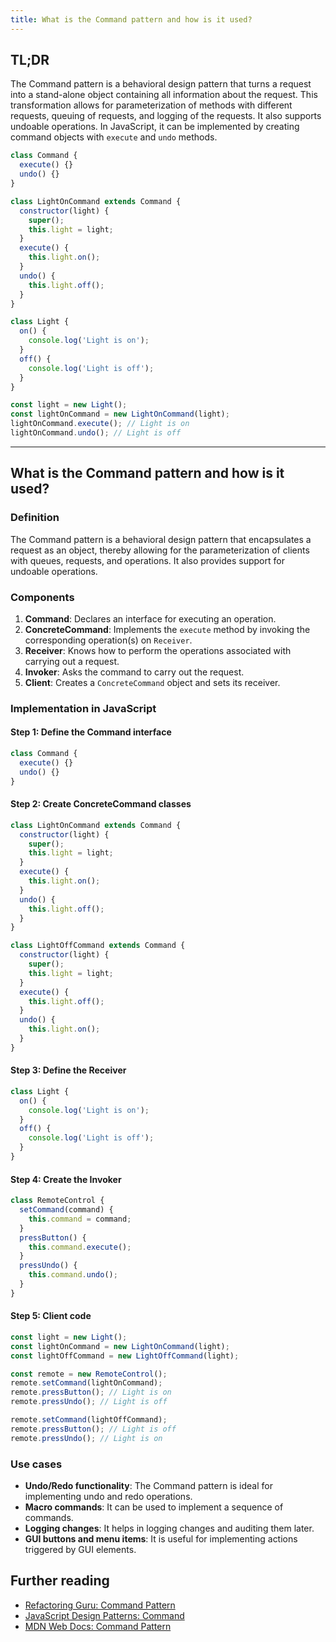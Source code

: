 ```yaml
---
title: What is the Command pattern and how is it used?
---
```


## TL;DR

The Command pattern is a behavioral design pattern that turns a request into a stand-alone object containing all information about the request. This transformation allows for parameterization of methods with different requests, queuing of requests, and logging of the requests. It also supports undoable operations. In JavaScript, it can be implemented by creating command objects with `execute` and `undo` methods.

```javascript
class Command {
  execute() {}
  undo() {}
}

class LightOnCommand extends Command {
  constructor(light) {
    super();
    this.light = light;
  }
  execute() {
    this.light.on();
  }
  undo() {
    this.light.off();
  }
}

class Light {
  on() {
    console.log('Light is on');
  }
  off() {
    console.log('Light is off');
  }
}

const light = new Light();
const lightOnCommand = new LightOnCommand(light);
lightOnCommand.execute(); // Light is on
lightOnCommand.undo(); // Light is off
```

---

## What is the Command pattern and how is it used?

### Definition

The Command pattern is a behavioral design pattern that encapsulates a request as an object, thereby allowing for the parameterization of clients with queues, requests, and operations. It also provides support for undoable operations.

### Components

1. **Command**: Declares an interface for executing an operation.
2. **ConcreteCommand**: Implements the `execute` method by invoking the corresponding operation(s) on `Receiver`.
3. **Receiver**: Knows how to perform the operations associated with carrying out a request.
4. **Invoker**: Asks the command to carry out the request.
5. **Client**: Creates a `ConcreteCommand` object and sets its receiver.

### Implementation in JavaScript

#### Step 1: Define the Command interface

```javascript
class Command {
  execute() {}
  undo() {}
}
```

#### Step 2: Create ConcreteCommand classes

```javascript
class LightOnCommand extends Command {
  constructor(light) {
    super();
    this.light = light;
  }
  execute() {
    this.light.on();
  }
  undo() {
    this.light.off();
  }
}

class LightOffCommand extends Command {
  constructor(light) {
    super();
    this.light = light;
  }
  execute() {
    this.light.off();
  }
  undo() {
    this.light.on();
  }
}
```

#### Step 3: Define the Receiver

```javascript
class Light {
  on() {
    console.log('Light is on');
  }
  off() {
    console.log('Light is off');
  }
}
```

#### Step 4: Create the Invoker

```javascript
class RemoteControl {
  setCommand(command) {
    this.command = command;
  }
  pressButton() {
    this.command.execute();
  }
  pressUndo() {
    this.command.undo();
  }
}
```

#### Step 5: Client code

```javascript
const light = new Light();
const lightOnCommand = new LightOnCommand(light);
const lightOffCommand = new LightOffCommand(light);

const remote = new RemoteControl();
remote.setCommand(lightOnCommand);
remote.pressButton(); // Light is on
remote.pressUndo(); // Light is off

remote.setCommand(lightOffCommand);
remote.pressButton(); // Light is off
remote.pressUndo(); // Light is on
```

### Use cases

- **Undo/Redo functionality**: The Command pattern is ideal for implementing undo and redo operations.
- **Macro commands**: It can be used to implement a sequence of commands.
- **Logging changes**: It helps in logging changes and auditing them later.
- **GUI buttons and menu items**: It is useful for implementing actions triggered by GUI elements.

## Further reading

- [Refactoring Guru: Command Pattern](https://refactoring.guru/design-patterns/command)
- [JavaScript Design Patterns: Command](https://www.dofactory.com/javascript/design-patterns/command)
- [MDN Web Docs: Command Pattern](https://developer.mozilla.org/en-US/docs/Glossary/Command_pattern)

